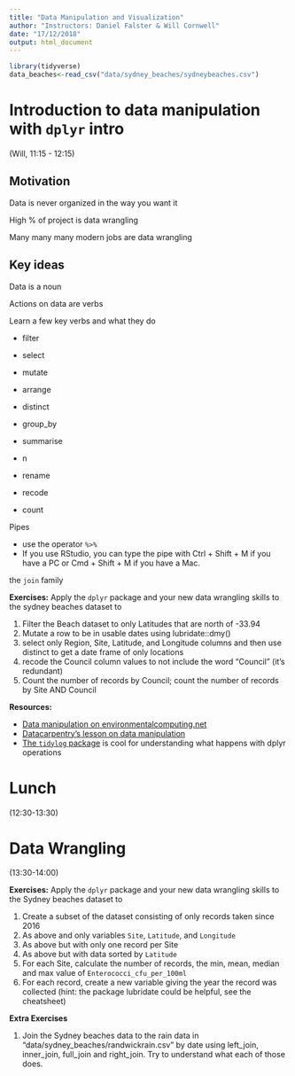 ```yaml
---
title: "Data Manipulation and Visualization"
author: "Instructors: Daniel Falster & Will Cornwell"
date: "17/12/2018"
output: html_document
---
```


```r
library(tidyverse)
data_beaches<-read_csv("data/sydney_beaches/sydneybeaches.csv")
```

# Introduction to data manipulation with `dplyr` intro

(Will, 11:15 - 12:15)

## Motivation

Data is never organized in the way you want it 

High % of project is data wrangling

Many many many modern jobs are data wrangling

## Key ideas

Data is a noun

Actions on data are verbs  

Learn a few key verbs and what they do

- filter

- select

- mutate

- arrange

- distinct

- group_by

- summarise

- n

- rename

- recode

- count

Pipes


- use the operator `%>%` 
- If you use RStudio, you can type the pipe with Ctrl + Shift + M if you have a PC or Cmd + Shift + M if you have a Mac.

the `join` family

**Exercises:** Apply the `dplyr` package and your new data wrangling skills to the sydney beaches dataset to 

1. Filter the Beach dataset to only Latitudes that are north of -33.94
2. Mutate a row to be in usable dates using lubridate::dmy()
3. select only Region, Site, Latitude, and Longitude columns and then use distinct to get a date frame of only locations
4. recode the Council column values to not include the word "Council" (it's redundant)
5. Count the number of records by Council; count the number of records by Site AND Council

**Resources:**

- [Data manipulation on environmentalcomputing.net](http://environmentalcomputing.net/data-manipulation/) 
- [Datacarpentry's lesson on data manipulation](https://datacarpentry.org/R-ecology-lesson/03-dplyr.html)
- [The `tidylog` package](https://github.com/elbersb/tidylog) is cool for understanding what happens with dplyr operations

# Lunch

(12:30-13:30)


# Data Wrangling

(13:30-14:00)

**Exercises:** Apply the `dplyr` package and your new data wrangling skills to the Sydney beaches dataset to 

1. Create a subset of the dataset consisting of only records taken since 2016
2. As above and only variables `Site`, `Latitude`, and `Longitude`
3. As above but with only one record per Site
3. As above but with data sorted by `Latitude`
4. For each Site, calculate the number of records, the min, mean, median and max value of `Enterococci_cfu_per_100ml` 
5. For each record, create a new variable giving the year the record was collected (hint: the package lubridate could be helpful, see the cheatsheet) 

**Extra Exercises** 

1. Join the Sydney beaches data to the rain data in "data/sydney_beaches/randwickrain.csv" by date using left_join, inner_join, full_join and right_join.  Try to understand what each of those does.  
